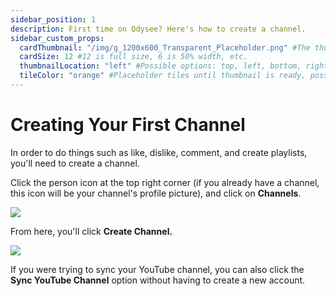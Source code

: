 ```yaml
---
sidebar_position: 1
description: First time on Odysee? Here's how to create a channel.
sidebar_custom_props:
  cardThumbnail: "/img/g_1200x600_Transparent_Placeholder.png" #The thumbnail on the category card.
  cardSize: 12 #12 is full size, 6 is 50% width, etc.
  thumbnailLocation: "left" #Possible options: top, left, bottom, right, none
  tileColor: "orange" #Placeholder tiles until thumbnail is ready, possible options: blue, cream, darkpurple, lightpurple, mauve, orange, pink, none
---
```


# Creating Your First Channel

In order to do things such as like, dislike, comment, and create playlists, you'll need to create a channel.

Click the person icon at the top right corner (if you already have a channel, this icon will be your channel's profile picture), and click on **Channels**.

![](https://i.imgur.com/KB8nfF3.png)

From here, you'll click **Create Channel.**

![](https://i.imgur.com/sq7vGiG.png)

If you were trying to sync your YouTube channel, you can also click the **Sync YouTube Channel** option without having to create a new account.